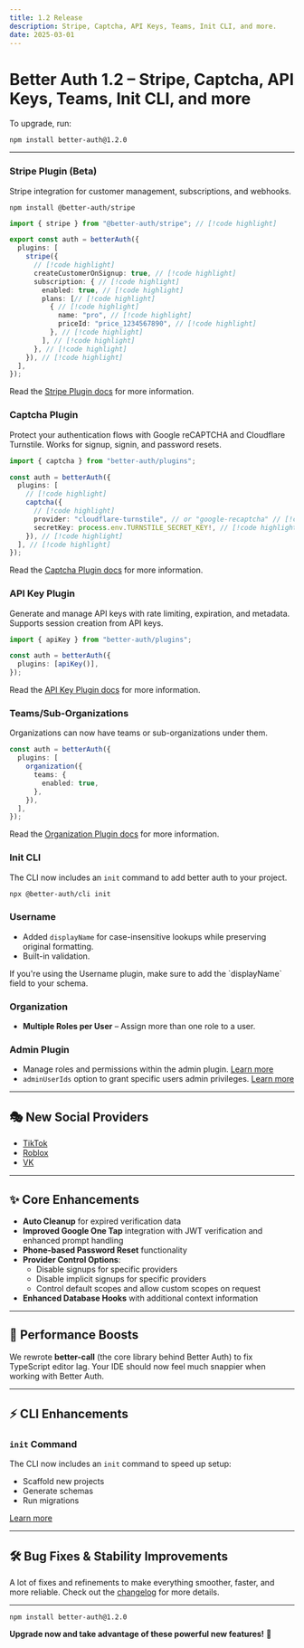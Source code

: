 ```yaml
---
title: 1.2 Release
description: Stripe, Captcha, API Keys, Teams, Init CLI, and more.
date: 2025-03-01
---
```


# Better Auth 1.2 – Stripe, Captcha, API Keys, Teams, Init CLI, and more

To upgrade, run:

```package-install
npm install better-auth@1.2.0
```

---

### **Stripe Plugin (Beta)**

Stripe integration for customer management, subscriptions, and webhooks.

```package-install
npm install @better-auth/stripe
```

```ts title="auth.ts"
import { stripe } from "@better-auth/stripe"; // [!code highlight]

export const auth = betterAuth({
  plugins: [
    stripe({
      // [!code highlight]
      createCustomerOnSignup: true, // [!code highlight]
      subscription: { // [!code highlight]
        enabled: true, // [!code highlight]
        plans: [// [!code highlight]
          { // [!code highlight]
            name: "pro", // [!code highlight]
            priceId: "price_1234567890", // [!code highlight]
          }, // [!code highlight]
        ], // [!code highlight]
      }, // [!code highlight]
    }), // [!code highlight]
  ],
});
```

Read the [Stripe Plugin docs](/docs/plugins/stripe) for more information.

### **Captcha Plugin**

Protect your authentication flows with Google reCAPTCHA and Cloudflare Turnstile. Works for signup, signin, and password resets.

```ts title="auth.ts"
import { captcha } from "better-auth/plugins";

const auth = betterAuth({
  plugins: [
    // [!code highlight]
    captcha({
      // [!code highlight]
      provider: "cloudflare-turnstile", // or "google-recaptcha" // [!code highlight]
      secretKey: process.env.TURNSTILE_SECRET_KEY!, // [!code highlight]
    }), // [!code highlight]
  ], // [!code highlight]
});
```

Read the [Captcha Plugin docs](/docs/plugins/captcha) for more information.

### **API Key Plugin**

Generate and manage API keys with rate limiting, expiration, and metadata. Supports session creation from API keys.

```ts title="auth.ts"
import { apiKey } from "better-auth/plugins";

const auth = betterAuth({
  plugins: [apiKey()],
});
```

Read the [API Key Plugin docs](/docs/plugins/api-key) for more information.

### **Teams/Sub-Organizations**

Organizations can now have teams or sub-organizations under them.

```ts title="auth.ts"
const auth = betterAuth({
  plugins: [
    organization({
      teams: {
        enabled: true,
      },
    }),
  ],
});
```

Read the [Organization Plugin docs](/docs/plugins/organization#teams) for more information.

### **Init CLI**

The CLI now includes an `init` command to add better auth to your project.

```bash title="terminal"
npx @better-auth/cli init
```

### **Username**

- Added `displayName` for case-insensitive lookups while preserving original formatting.
- Built-in validation.

<Callout type="info">
  If you're using the Username plugin, make sure to add the `displayName` field
  to your schema.
</Callout>

### **Organization**

- **Multiple Roles per User** – Assign more than one role to a user.

### **Admin Plugin**

- Manage roles and permissions within the admin plugin. [Learn more](/docs/plugins/admin)
- `adminUserIds` option to grant specific users admin privileges. [Learn more](/docs/plugins/admin#usage)

---

## 🎭 New Social Providers

- [TikTok](/docs/authentication/tiktok)
- [Roblox](/docs/authentication/roblox)
- [VK](/docs/authentication/vk)

---

## ✨ Core Enhancements

- **Auto Cleanup** for expired verification data
- **Improved Google One Tap** integration with JWT verification and enhanced prompt handling
- **Phone-based Password Reset** functionality
- **Provider Control Options**:
  - Disable signups for specific providers
  - Disable implicit signups for specific providers
  - Control default scopes and allow custom scopes on request
- **Enhanced Database Hooks** with additional context information

---

## 🚀 Performance Boosts

We rewrote **better-call** (the core library behind Better Auth) to fix TypeScript editor lag. Your IDE should now feel much snappier when working with Better Auth.

---

## ⚡ CLI Enhancements

### **`init` Command**

The CLI now includes an `init` command to speed up setup:

- Scaffold new projects
- Generate schemas
- Run migrations

[Learn more](/docs/concepts/cli)

---

## 🛠 Bug Fixes & Stability Improvements

A lot of fixes and refinements to make everything smoother, faster, and more reliable. Check out the [changelog](https://github.com/better-auth/better-auth/releases/tag/v1.2.0) for more details.

---

```package-install
npm install better-auth@1.2.0
```

**Upgrade now and take advantage of these powerful new features!** 🚀
